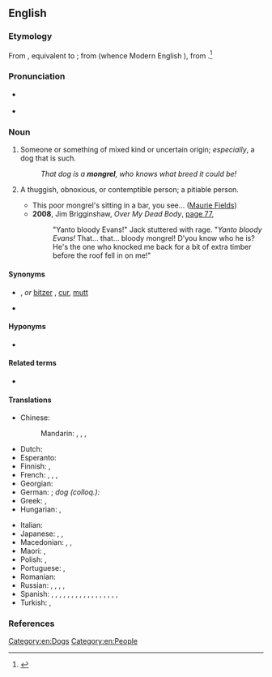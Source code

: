 ==English==

===Etymology===
From {{inh|en|enm|mongrel}}, equivalent to {{suffix|en|mong|t1=mixture|rel|pos2=pejorative diminutive}}; from {{etyl|ang|en}} {{m|ang|ġemong|t=mingling}} (whence Modern English {{m|en|among}}), from {{etyl|gem-pro|en}} {{m|gem-pro|*mang-||mix}}.<ref>{{R:Online Etymology Dictionary}}</ref>

===Pronunciation===
* {{a|RP}} {{IPA|/ˈmʌŋ.ɡɹəl/|/ˈmɒŋ.ɡɹəl/|lang=en}}
* {{a|US}} {{IPA|/ˈmɑŋ.ɡɹəl/|/ˈmʌŋ.ɡɹəl/|lang=en}}

===Noun===
{{en-noun}}

# {{lb|en|often|pejorative}} Someone or something of mixed kind or uncertain origin; ''especially'', a dog that is such.
#: ''That dog is a '''mongrel''', who knows what breed it could be!''
# {{lb|en|slang|Australia}} A thuggish, obnoxious, or contemptible person; {{lb|en|often|preceded by "poor"}} a pitiable person.
#* This poor mongrel's sitting in a bar, you see... ([[w:Maurie Fields|Maurie Fields]])
#* '''2008''', Jim Brigginshaw, ''Over My Dead Body'', [https://books.google.com.tr/books?id=XgK-NRyxm9oC&pg=PA77&dq=%22mongrel%22&hl=en&sa=X&ved=0CDEQ6AEwBDgKahUKEwiN2oSkjq3HAhWKWhoKHSeNB1s#v=onepage&q=mongrel&f=false page 77],
#*: "Yanto bloody Evans!" Jack stuttered with rage. "''Yanto bloody Evans!'' That... that... bloody mongrel! D'you know who he is? He's the one who knocked me back for a bit of extra timber before the roof fell in on me!"

====Synonyms====
* {{sense|someone of mixed kind}} {{l|en|bitsa}}, {{l|en|bitser}} ''or'' [[bitzer]] {{qualifier|UK|Australia}}, [[cur]], [[mutt]]
* {{sense|contemptible or pitiable person}} {{l|en|bastard}}

====Hyponyms====
* {{l|en|moggy}} {{qualifier|of a cat}}

====Related terms====
* {{l|en|among}}

====Translations====
{{trans-top|someone of mixed kind}}
* Chinese:
*: Mandarin: {{t+|cmn|雜種|sc=Hani}}, {{t+|cmn|杂种|tr=zázhǒng|sc=Hani}}, {{t+|cmn|混血兒|sc=Hani}}, {{t+|cmn|混血儿|tr=hùnxuè'ér|sc=Hani}}
* Dutch: {{t+|nl|bastaard|m}}
* Esperanto: {{t|eo|senrasa}}
* Finnish: {{t+|fi|rakki}}, {{t+|fi|piski}}
* French: {{t+|fr|bâtard|m}}, {{t+|fr|corniaud|m}}, {{t+|fr|métis|m}}, {{t+|fr|métisse|f}}
* Georgian: {{t-needed|ka}}
* German: {{t+|de|Mischling|m}}; ''dog (colloq.):'' {{t+|de|Promenadenmischung|f}}
* Greek: {{t|el|μιξογενής|m|f}}, {{t+|el|μιγάς|m}}
* Hungarian: {{t+|hu|keverék}}, {{t+|hu|korcs}}
{{trans-mid}}
* Italian: {{t+|it|bastardo|m}}
* Japanese: {{t|ja|雑種|tr=ざっしゅ, zasshu|sc=Jpan}}, {{t|ja|ハーフ|tr=hāfu|sc=Jpan}}, {{t|ja|混血児|tr=こんけつじ, konketsuji|sc=Jpan}}
* Macedonian: {{t|mk|мелез|m|tr=mélez|sc=Cyrl}}, {{t|mk|џукела|f|tr=džukéla|sc=Cyrl}}, {{t|mk|лангач|m|tr=lángač|sc=Cyrl}}
* Maori: {{t|mi|peropero}}, {{t|mi|kurī peropero}} {{qualifier|of a dog}}
* Polish: {{t+|pl|kundel|m}}, {{t+|pl|mieszaniec|m}}
* Portuguese: {{t+|pt|vira-lata|m}}, {{qualifier|Portugal}} {{t+|pt|rafeiro|m}}
* Romanian: {{t+|ro|corcitură}}
* Russian: {{t+|ru|дворня́га|f}} {{qualifier|dog}}, {{t+|ru|дворня́жка|f}} {{qualifier|dog}}, {{t+|ru|мети́с|m}}, {{t+|ru|мети́ска|f}} {{qualifier|person}}, {{t+|ru|полукро́вка|m|f}}
* Spanish: {{qualifier|mongrel dog}} {{t|es|perro callejero|m}}, {{t|es|perro mestizo|m}}, {{t|es|cacri|m}} {{qualifier|Venezuela}}, {{t|es|comecuandohay|m}} {{qualifier|Nicaragua - also written and pronounced 'comecuanduay'}}, {{t+|es|chucho|m}} {{qualifier|Spain}}, {{t+|es|chumino|m}} {{qualifier|Guatemala}}, {{t+|es|chusco|m}} {{qualifier|Peru}}, {{t|es|gozque|m}}{{qualifier|Colombia}}, {{t|es|mil leches|m}} {{qualifier|Spain}}, {{t|es|perro aguacatero|m}} {{qualifier|El Salvador|Honduras}}, {{t|es|perro criollo|m}} {{qualifier|Panama}}, {{t|es|perro cruzado|m}}, {{t|es|perro corriente|m}} {{qualifier|Mexico}}, {{t|es|PP|m}} {{qualifier|Argentina - pronounced 'pe pe'}}, {{t+|es|quiltro|m}} {{qualifier|Bolivia|Chile}}, {{t|es|sato|m}} {{qualifier|Cuba|Puerto Rico}}, {{t|es|tinaquero|m}} {{qualifier|Panama}}, {{t+|es|zaguate|m}} {{qualifier|Costa Rica}}
* Turkish: {{t+|tr|kırma}}, {{t+|tr|melez}}
{{trans-bottom}}

===References===
<references/>

[[Category:en:Dogs]]
[[Category:en:People]]